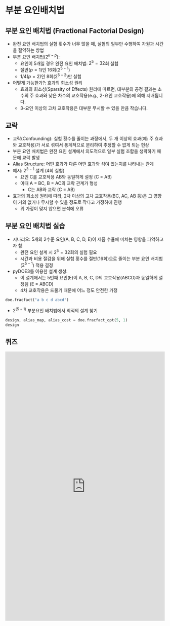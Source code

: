 
# 부분 요인배치법

## 부분 요인 배치법 (Fractional Factorial Design)

  * 완전 요인 배치법의 실험 횟수가 너무 많을 때, 실험의 일부만 수행하여 자원과 시간을 절약하는 방법
  * 부분 요인 배치법($2^{k-p}$): 
    * 요인이 5개일 경우 완전 요인 배치법: $2^5=32$회 실험
    * 절반($p=1$)인 16회($2^{5-1}$)
    * 1/4($p=2$)인 8회($2^{5-2}$)만 실험
  * 어떻게 가능한가?: 효과의 희소성 원리
      * 효과의 희소성(Sparsity of Effects) 원리에 따르면, 대부분의 공정 결과는 소수의 주 효과와 낮은 차수의 교호작용(e.g., 2-요인 교호작용)에 의해 지배됩니다.
      * 3-요인 이상의 고차 교호작용은 대부분 무시할 수 있을 만큼 작습니다.


## 교락

- 교락(Confounding): 실험 횟수를 줄이는 과정에서, 두 개 이상의 효과(예: 주 효과와 교호작용)가 서로 섞여서 통계적으로 분리하여 추정할 수 없게 되는 현상
- 부분 요인 배치법은 완전 요인 설계에서 의도적으로 일부 실험 조합을 생략하기 때문에 교락 발생
-   Alias Structure: 어떤 효과가 다른 어떤 효과와 섞여 있는지를 나타내는 관계
  - 예시: $2^{3-1}$ 설계 (4회 실험)
      -   요인 C를 교호작용 AB와 동일하게 설정 (C = AB)
      -   이때 A = BC, B = AC의 교락 관계가 형성
          -   C는 AB와 교락 (C = AB)
- 효과의 희소성 원리에 따라, 2차 이상의 고차 교호작용(BC, AC, AB 등)은 그 영향이 거의 없거나 무시할 수 있을 정도로 작다고 가정하에 진행
  - 위 가정이 맞지 않으면 분석에 오류



## 부분 요인 배치법 실습

  - 시나리오: 5개의 2수준 요인(A, B, C, D, E)이 제품 수율에 미치는 영향을 파악하고자 함
      - 완전 요인 설계 시 $2^5 = 32$회의 실험 필요
      - 시간과 비용 절감을 위해 실험 횟수를 절반(16회)으로 줄이는 부분 요인 배치법($2^{5-1}$) 적용 결정
  - pyDOE3를 이용한 설계 생성:
      - 이 설계에서는 5번째 요인(E)이 A, B, C, D의 교호작용(ABCD)과 동일하게 설정됨 (E = ABCD)
      - 4차 교호작용은 드물기 때문에 어느 정도 안전한 가정
```python
doe.fracfact("a b c d abcd")
```

- $2^{(5-1)}$ 부분요인 배치법에서 최적의 설계 찾기
```python
design, alias_map, alias_cost = doe.fracfact_opt(5, 1)
design
```

## 퀴즈

<iframe src="https://tally.so/embed/mBMKXN?alignLeft=1&hideTitle=1&transparentBackground=1&dynamicHeight=1" loading="lazy" width="100%" height="850" frameborder="0" marginheight="0" marginwidth="0" title="[DOE] 부분 요인배치법"></iframe>
